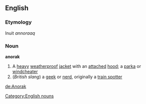 ==English==
===Etymology===
Inuit ''annoraaq''
{{Wikipedia}}
===Noun===
'''anorak'''
#A [[heavy]] [[weatherproof]] [[jacket]] with an [[attached]] [[hood]]; a [[parka]] or [[windcheater]]
#(''British slang'') a [[geek]] or [[nerd]], originally a [[train spotter]]
{{wikipediapar|anorak (slang)}}
[[Category:English nouns]]

[[de:Anorak]]